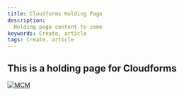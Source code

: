 ---
title: Cloudforms Holding Page
description:
  Holding page content to come
keywords: Create, article
tags: Create, article
---

[//]: # (Change the name and date parameters in the following line for it to appear correctly on the site)

<ArticleDetails name="Mark Leftwich" lastUpdated="2020-08-11" readTimeMinutes="1" />

## This is a holding page for Cloudforms



[![MCM](../../../images/SWAT_Header.gif)](https://ibmintegration.github.io/cp4mcm-swat-kb/)


